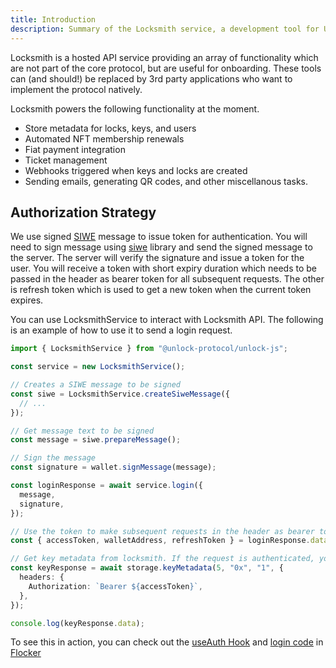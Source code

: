 ```yaml
---
title: Introduction
description: Summary of the Locksmith service, a development tool for Unlock Protocol.
---
```


Locksmith is a hosted API service providing an array of functionality which are not part of the core protocol, but are useful for onboarding. These tools can (and should!) be replaced by 3rd party applications who want to implement the protocol natively.

Locksmith powers the following functionality at the moment.

- Store metadata for locks, keys, and users
- Automated NFT membership renewals
- Fiat payment integration
- Ticket management
- Webhooks triggered when keys and locks are created
- Sending emails, generating QR codes, and other miscellanous tasks.

## Authorization Strategy

We use signed [SIWE](https://docs.login.xyz/general-information/siwe-overview/eip-4361) message to issue token for authentication. You will need to sign message using [siwe](https://docs.ssx.id/) library
and send the signed message to the server. The server will verify the signature and issue a token for the user. You will receive a token with short expiry duration which
needs to be passed in the header as bearer token for all subsequent requests. The other is refresh token which is used to get a new token when the current token expires.

You can use LocksmithService to interact with Locksmith API. The following is an example of how to use it to send a login request.

```ts
import { LocksmithService } from "@unlock-protocol/unlock-js";

const service = new LocksmithService();

// Creates a SIWE message to be signed
const siwe = LocksmithService.createSiweMessage({
  // ...
});

// Get message text to be signed
const message = siwe.prepareMessage();

// Sign the message
const signature = wallet.signMessage(message);

const loginResponse = await service.login({
  message,
  signature,
});

// Use the token to make subsequent requests in the header as bearer token using axios middleware and refresh or re-login when the session expires.
const { accessToken, walletAddress, refreshToken } = loginResponse.data;

// Get key metadata from locksmith. If the request is authenticated, you will also receive protected metadata for the key and associated user.
const keyResponse = await storage.keyMetadata(5, "0x", "1", {
  headers: {
    Authorization: `Bearer ${accessToken}`,
  },
});

console.log(keyResponse.data);
```

To see this in action, you can check out the [useAuth Hook](https://github.com/unlock-protocol/flocker/blob/main/src/hooks/useAuth.tsx) and [login code](https://github.com/unlock-protocol/flocker/blob/main/src/config/storage.ts) in [Flocker](https://github.com/unlock-protocol/flocker)
